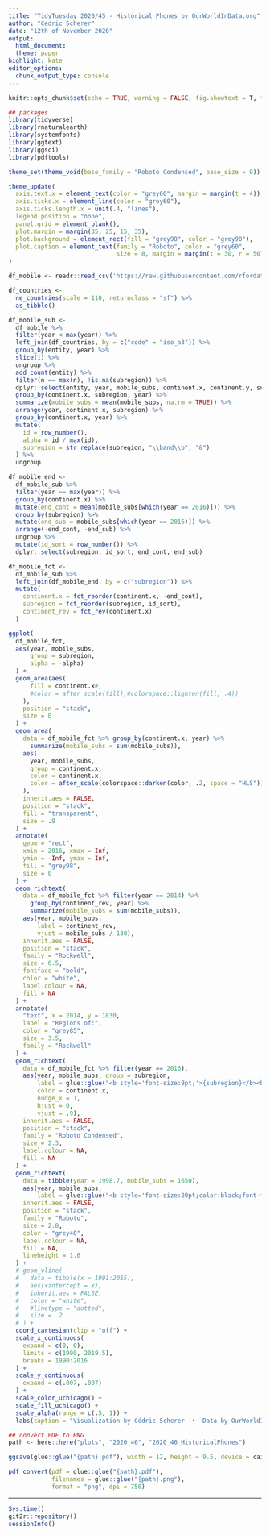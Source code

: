 ```yaml
---
title: "TidyTuesday 2020/45 - Historical Phones by OurWorldInData.org"
author: "Cedric Scherer"
date: "12th of November 2020"
output:
  html_document:
  theme: paper
highlight: kate
editor_options:
  chunk_output_type: console
---
```

  
```r
knitr::opts_chunk$set(echo = TRUE, warning = FALSE, fig.showtext = T, fig.retina = 1)
```

```r
## packages
library(tidyverse)
library(rnaturalearth)
library(systemfonts)
library(ggtext)
library(ggsci)
library(pdftools)

theme_set(theme_void(base_family = "Roboto Condensed", base_size = 9))

theme_update(
  axis.text.x = element_text(color = "grey60", margin = margin(t = 4)),
  axis.ticks.x = element_line(color = "grey60"),
  axis.ticks.length.x = unit(.4, "lines"),
  legend.position = "none",
  panel.grid = element_blank(),
  plot.margin = margin(35, 25, 15, 35),
  plot.background = element_rect(fill = "grey98", color = "grey98"),
  plot.caption = element_text(family = "Roboto", color = "grey60", 
                              size = 8, margin = margin(t = 30, r = 50))
)
```

```r
df_mobile <- readr::read_csv('https://raw.githubusercontent.com/rfordatascience/tidytuesday/master/data/2020/2020-11-10/mobile.csv')
```

```r
df_countries <- 
  ne_countries(scale = 110, returnclass = "sf") %>% 
  as_tibble()

df_mobile_sub <-
  df_mobile %>% 
  filter(year < max(year)) %>% 
  left_join(df_countries, by = c("code" = "iso_a3")) %>% 
  group_by(entity, year) %>% 
  slice(1) %>%
  ungroup %>% 
  add_count(entity) %>% 
  filter(n == max(n), !is.na(subregion)) %>% 
  dplyr::select(entity, year, mobile_subs, continent.x, continent.y, subregion, n) %>% 
  group_by(continent.x, subregion, year) %>% 
  summarize(mobile_subs = mean(mobile_subs, na.rm = TRUE)) %>% 
  arrange(year, continent.x, subregion) %>% 
  group_by(continent.x, year) %>% 
  mutate(
    id = row_number(), 
    alpha = id / max(id),
    subregion = str_replace(subregion, "\\band\\b", "&")
  ) %>% 
  ungroup

df_mobile_end <-
  df_mobile_sub %>% 
  filter(year == max(year)) %>% 
  group_by(continent.x) %>% 
  mutate(end_cont = mean(mobile_subs[which(year == 2016)])) %>% 
  group_by(subregion) %>% 
  mutate(end_sub = mobile_subs[which(year == 2016)]) %>% 
  arrange(-end_cont, -end_sub) %>% 
  ungroup %>% 
  mutate(id_sort = row_number()) %>% 
  dplyr::select(subregion, id_sort, end_cont, end_sub)

df_mobile_fct <-
  df_mobile_sub %>% 
  left_join(df_mobile_end, by = c("subregion")) %>% 
  mutate(
    continent.x = fct_reorder(continent.x, -end_cont),
    subregion = fct_reorder(subregion, id_sort),
    continent_rev = fct_rev(continent.x)
  )
```


```r
ggplot(
  df_mobile_fct,
  aes(year, mobile_subs, 
      group = subregion, 
      alpha = -alpha)
  ) +
  geom_area(aes(
      fill = continent.x#,
      #color = after_scale(fill),#colorspace::lighten(fill, .4))
    ),
    position = "stack",
    size = 0
  ) +
  geom_area(
    data = df_mobile_fct %>% group_by(continent.x, year) %>% 
      summarize(mobile_subs = sum(mobile_subs)),
    aes(
      year, mobile_subs,
      group = continent.x,
      color = continent.x,
      color = after_scale(colorspace::darken(color, .2, space = "HLS"))
    ),
    inherit.aes = FALSE,
    position = "stack",
    fill = "transparent",
    size = .9
  ) +
  annotate(
    geom = "rect", 
    xmin = 2016, xmax = Inf, 
    ymin = -Inf, ymax = Inf,
    fill = "grey98",
    size = 0
  ) +
  geom_richtext(
    data = df_mobile_fct %>% filter(year == 2014) %>% 
      group_by(continent_rev, year) %>% 
      summarize(mobile_subs = sum(mobile_subs)),
    aes(year, mobile_subs, 
        label = continent_rev,
        vjust = mobile_subs / 130),
    inherit.aes = FALSE,
    position = "stack",
    family = "Rockwell",
    size = 6.5,
    fontface = "bold",
    color = "white",
    label.colour = NA,
    fill = NA
  ) +
  annotate(
    "text", x = 2014, y = 1830,
    label = "Regions of:",
    color = "grey85",
    size = 3.5,
    family = "Rockwell"
  ) +
  geom_richtext(
    data = df_mobile_fct %>% filter(year == 2016),
    aes(year, mobile_subs, group = subregion,
        label = glue::glue("<b style='font-size:9pt;'>{subregion}</b><br>{round(mobile_subs, 1)} per 100 persons"),
        color = continent.x,
        nudge_x = 1,
        hjust = 0,
        vjust = .9),
    inherit.aes = FALSE,
    position = "stack",
    family = "Roboto Condensed",
    size = 2.3,
    label.colour = NA,
    fill = NA
  ) +
  geom_richtext(
    data = tibble(year = 1998.7, mobile_subs = 1650),
    aes(year, mobile_subs,
        label = glue::glue("<b style='font-size:20pt;color:black;font-family:rockwell;'>Nowadays, in many regions of the world<br>there are more mobile subscriptions than people</b><br><br><br><span style='font-size:9pt'>In the last decades, the number of mobile devices has grown rapidly across the world.<br>In 2016, in 13 out of 20 regions of the world the number of subscriptions exceeded more than one<br>mobile phone per person, but different countries and regions have had varying rates of adoption.<br><br></span>The stacked area chart shows the **average number of mobile subscriptions per region** over a timperiod of 27 years. Note that<br>consequently the width of all regions together **does not** represent the average number of subscriptions per continent.")),
    inherit.aes = FALSE,
    position = "stack",
    family = "Roboto",
    size = 2.8,
    color = "grey40",
    label.colour = NA,
    fill = NA,
    lineheight = 1.6
  ) +
  # geom_vline(
  #   data = tibble(x = 1991:2015),
  #   aes(xintercept = x), 
  #   inherit.aes = FALSE,
  #   color = "white",
  #   #linetype = "dotted",
  #   size = .2
  # ) +
  coord_cartesian(clip = "off") +
  scale_x_continuous(
    expand = c(0, 0),
    limits = c(1990, 2019.5),
    breaks = 1990:2016
  ) +
  scale_y_continuous(
    expand = c(.007, .007)
  ) +
  scale_color_uchicago() +
  scale_fill_uchicago() +
  scale_alpha(range = c(.5, 1)) +
  labs(caption = "Visualization by Cédric Scherer  •  Data by OurWorldInData.org")
```

```r
## convert PDF to PNG
path <- here::here("plots", "2020_46", "2020_46_HistoricalPhones")

ggsave(glue::glue("{path}.pdf"), width = 12, height = 9.5, device = cairo_pdf)

pdf_convert(pdf = glue::glue("{path}.pdf"), 
            filenames = glue::glue("{path}.png"),
            format = "png", dpi = 750)
```

***

```r
Sys.time()
git2r::repository()
sessionInfo()
```

